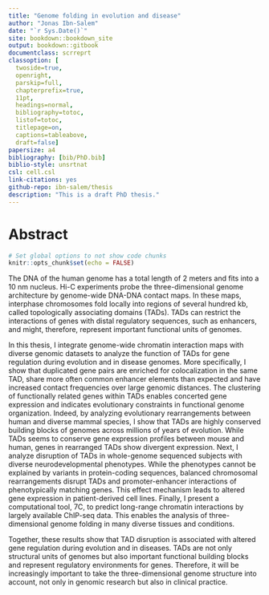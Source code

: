 ```yaml
--- 
title: "Genome folding in evolution and disease"
author: "Jonas Ibn-Salem"
date: "`r Sys.Date()`"
site: bookdown::bookdown_site
output: bookdown::gitbook
documentclass: scrreprt
classoption: [
  twoside=true, 
  openright, 
  parskip=full, 
  chapterprefix=true, 
  11pt, 
  headings=normal, 
  bibliography=totoc, 
  listof=totoc, 
  titlepage=on, 
  captions=tableabove, 
  draft=false]
papersize: a4
bibliography: [bib/PhD.bib]
biblio-style: unsrtnat
csl: cell.csl
link-citations: yes
github-repo: ibn-salem/thesis
description: "This is a draft PhD thesis."
---
```


# Abstract {-}
<!-- biblio-style: unsrtnat -->
```r
# Set global options to not show code chunks
knitr::opts_chunk$set(echo = FALSE)
```

<!-- - different cell types with same genome -->
<!-- - enhancer-promoter interactions -->
<!-- - Hierarchy of foling and TADs -->
<!-- - example of paralog genes for co-regulation -->
<!-- - Stability in evolution and conserved gene expression -->
<!-- - Dirsuption of TADs by rearragements in diease lead to altered gene expression  -->
<!-- - Computational appraoch for using interaction and TADs to interpret variants -->
<!-- - To improve analysis of genome folding in diverse conditions, we develped 7C. -->

<!-- Chromosome conformation capture experiments coupled with high-throughput sequencing (Hi-C) allow to measure DNA-DNA contacts genome-wide and reviled a highly organized hierarchy of three-dimensional genome organization. -->

The DNA of the human genome has a total length of 2 meters and fits into a 10 nm nucleus. Hi-C experiments probe the three-dimensional genome architecture by genome-wide DNA-DNA contact maps. In these maps, interphase chromosomes fold locally into regions of several hundred kb, called topologically associating domains (TADs). TADs can restrict the interactions of genes with distal regulatory sequences, such as enhancers, and might, therefore, represent important functional units of genomes.

In this thesis, I integrate genome-wide chromatin interaction maps with diverse genomic datasets to analyze the function of TADs for gene regulation during evolution and in disease genomes. More specifically, I show that duplicated gene pairs are enriched for colocalization in the same TAD, share more often common enhancer elements than expected and have increased contact frequencies over large genomic distances. The clustering of functionally related genes within TADs enables concerted gene expression and indicates evolutionary constraints in functional genome organization. Indeed, by analyzing evolutionary rearrangements between human and diverse mammal species, I show that TADs are highly conserved building blocks of genomes across millions of years of evolution. While TADs seems to conserve gene expression profiles between mouse and human, genes in rearranged TADs show divergent expression. Next, I analyze disruption of TADs in whole-genome sequenced subjects with diverse neurodevelopmental phenotypes. While the phenotypes cannot be explained by variants in protein-coding sequences, balanced chromosomal rearrangements disrupt TADs and promoter-enhancer interactions of phenotypically matching genes. This effect mechanism leads to altered gene expression in patient-derived cell lines. Finally, I present a computational tool, 7C, to predict long-range chromatin interactions by largely available ChIP-seq data. This enables the analysis of three-dimensional genome folding in many diverse tissues and conditions.

Together, these results show that TAD disruption is associated with altered gene regulation during evolution and in diseases. TADs are not only structural units of genomes but also important functional building blocks and represent regulatory environments for genes. Therefore, it will be increasingly important to take the three-dimensional genome structure into account, not only in genomic research but also in clinical practice.

